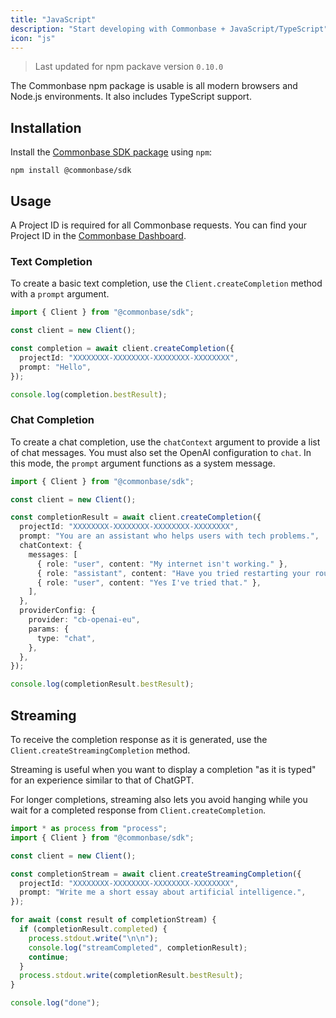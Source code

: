 ```yaml
---
title: "JavaScript"
description: "Start developing with Commonbase + JavaScript/TypeScript"
icon: "js"
---
```


> Last updated for npm packave version `0.10.0`

The Commonbase npm package is usable is all modern browsers and Node.js environments.
It also includes TypeScript support.

## Installation

Install the [Commonbase SDK package](https://www.npmjs.com/package/@commonbase/sdk) using `npm`:

```
npm install @commonbase/sdk
```

## Usage

A Project ID is required for all Commonbase requests. You can find your Project ID
in the [Commonbase Dashboard](https://commonbase.com/).

### Text Completion

To create a basic text completion, use the `Client.createCompletion` method with a `prompt` argument.

```ts
import { Client } from "@commonbase/sdk";

const client = new Client();

const completion = await client.createCompletion({
  projectId: "XXXXXXXX-XXXXXXXX-XXXXXXXX-XXXXXXXX",
  prompt: "Hello",
});

console.log(completion.bestResult);
```

### Chat Completion

To create a chat completion, use the `chatContext` argument to provide a list of chat messages.
You must also set the OpenAI configuration to `chat`. In this mode, the `prompt` argument
functions as a system message.

```ts
import { Client } from "@commonbase/sdk";

const client = new Client();

const completionResult = await client.createCompletion({
  projectId: "XXXXXXXX-XXXXXXXX-XXXXXXXX-XXXXXXXX",
  prompt: "You are an assistant who helps users with tech problems.",
  chatContext: {
    messages: [
      { role: "user", content: "My internet isn't working." },
      { role: "assistant", content: "Have you tried restarting your router?" },
      { role: "user", content: "Yes I've tried that." },
    ],
  },
  providerConfig: {
    provider: "cb-openai-eu",
    params: {
      type: "chat",
    },
  },
});

console.log(completionResult.bestResult);
```

## Streaming

To receive the completion response as it is generated, use the `Client.createStreamingCompletion` method.

Streaming is useful when you want to display a completion "as it is typed" for an experience similar
to that of ChatGPT.

For longer completions, streaming also lets you avoid hanging while you wait for a completed response
from `Client.createCompletion`.

```ts
import * as process from "process";
import { Client } from "@commonbase/sdk";

const client = new Client();

const completionStream = await client.createStreamingCompletion({
  projectId: "XXXXXXXX-XXXXXXXX-XXXXXXXX-XXXXXXXX",
  prompt: "Write me a short essay about artificial intelligence.",
});

for await (const result of completionStream) {
  if (completionResult.completed) {
    process.stdout.write("\n\n");
    console.log("streamCompleted", completionResult);
    continue;
  }
  process.stdout.write(completionResult.bestResult);
}

console.log("done");
```
